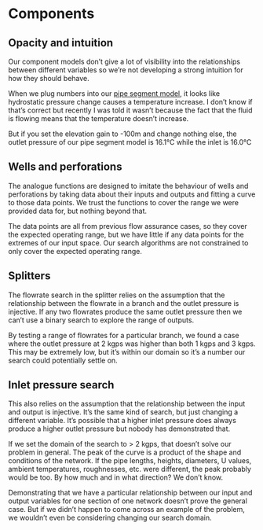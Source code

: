 # Components

:::{.callout-caution}
## Opacity and intuition

Our component models don't give a lot of visibility into the relationships between different variables so we're not developing a strong intuition for how they should behave.

When we plug numbers into our [pipe segment model](https://digitaltwindemos.dev.paceccs.com/), it looks like hydrostatic pressure change causes a temperature increase. I don't know if that's correct but recently I was told it wasn't because the fact that the fluid is flowing means that the temperature doesn't increase.

But if you set the elevation gain to -100m and change nothing else, the outlet pressure of our pipe segment model is 16.1°C while the inlet is 16.0°C
:::

## Wells and perforations

The analogue functions are designed to imitate the behaviour of wells and perforations by taking data about their inputs and outputs and fitting a curve to those data points. We trust the functions to cover the range we were provided data for, but nothing beyond that.

The data points are all from previous flow assurance cases, so they cover the expected operating range, but we have little if any data points for the extremes of our input space. Our search algorithms are not constrained to only cover the expected operating range.

## Splitters

The flowrate search in the splitter relies on the assumption that the relationship between the flowrate in a branch and the outlet pressure is injective. If any two flowrates produce the same outlet pressure then we can't use a binary search to explore the range of outputs.

By testing a range of flowrates for a particular branch, we found a case where the outlet pressure at 2 kgps was higher than both 1 kgps and 3 kgps. This may be extremely low, but it's within our domain so it's a number our search could potentially settle on.

## Inlet pressure search

This also relies on the assumption that the relationship between the input and output is injective. It's the same kind of search, but just changing a different variable. It's possible that a higher inlet pressure does always produce a higher outlet pressure but nobody has demonstrated that.

:::{.callout-important}
If we set the domain of the search to > 2 kgps, that doesn't solve our problem in general. The peak of the curve is a product of the shape and conditions of the network. If the pipe lengths, heights, diameters, U values, ambient temperatures, roughnesses, etc. were different, the peak probably would be too. By how much and in what direction? We don't know.

Demonstrating that we have a particular relationship between our input and output variables for one section of one network doesn't prove the general case. But if we didn't happen to come across an example of the problem, we wouldn't even be considering changing our search domain.
:::